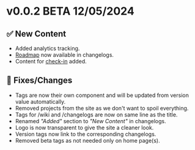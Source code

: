 # v0.0.2 <span class="badge badge-lg badge-warning">BETA</span> <span class="badge badge-lg badge-error">12/05/2024</span>

## ✅ New Content

- Added analytics tracking.
- [Roadmap](/changelogs/roadmap) now available in changelogs.
- Content for [check-in](/wiki/getting-started/check-in) added.

## 🔧 Fixes/Changes

- Tags are now their own component and will be updated from version value automatically.
- Removed projects from the site as we don't want to spoil everything.
- Tags for /wiki and /changelogs are now on same line as the title.
- Renamed *"Added"* section to *"New Content"* in changelogs.
- Logo is now transparent to give the site a cleaner look.
- Version tags now link to the corresponding changelogs.
- Removed beta tags as not needed only on home page(s).